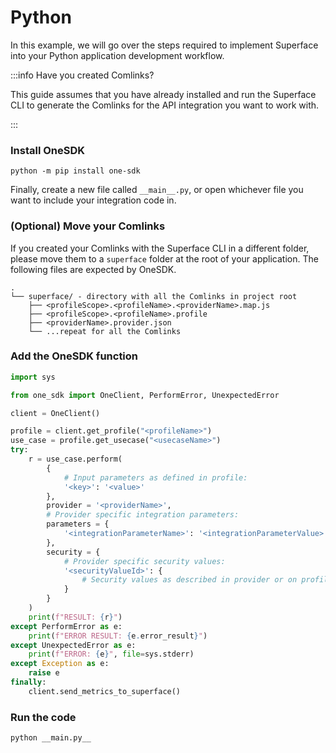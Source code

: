 # Python

In this example, we will go over the steps required to implement Superface into your Python application development workflow.

:::info Have you created Comlinks?

This guide assumes that you have already
installed and run the Superface CLI to generate the Comlinks for the API
integration you want to work with.

:::

<div class="count-steps-h3">

### Install OneSDK

```shell
python -m pip install one-sdk
```

Finally, create a new file called `__main__.py`, or open whichever file you want to include your integration code in.

### (Optional) Move your Comlinks

If you created your Comlinks with the Superface CLI in a different folder, please move them to a `superface` folder at the root of your application. The following files are expected by OneSDK.

```text
.
└── superface/ - directory with all the Comlinks in project root
    ├── <profileScope>.<profileName>.<providerName>.map.js
    ├── <profileScope>.<profileName>.profile
    ├── <providerName>.provider.json
    └── ...repeat for all the Comlinks
```

### Add the OneSDK function

```python title="__main__.py"
import sys

from one_sdk import OneClient, PerformError, UnexpectedError

client = OneClient()

profile = client.get_profile("<profileName>")
use_case = profile.get_usecase("<usecaseName>")
try:
    r = use_case.perform(
        {
            # Input parameters as defined in profile:
            '<key>': '<value>'
        },
        provider = '<providerName>',
        # Provider specific integration parameters:
        parameters = {
            '<integrationParameterName>': '<integrationParameterValue>'
        },
        security = {
            # Provider specific security values:
            '<securityValueId>': {
                # Security values as described in provider or on profile page
            }
        }
    )
    print(f"RESULT: {r}")
except PerformError as e:
    print(f"ERROR RESULT: {e.error_result}")
except UnexpectedError as e:
    print(f"ERROR: {e}", file=sys.stderr)
except Exception as e:
    raise e
finally:
    client.send_metrics_to_superface()
```

### Run the code

```shell
python __main.py__
```

</div>
